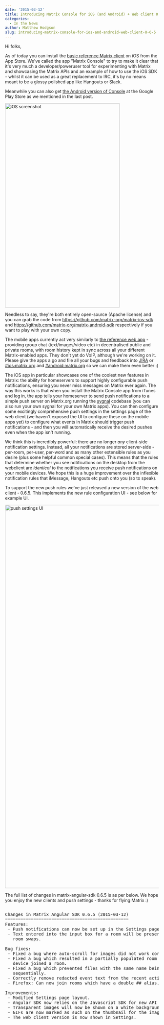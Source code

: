 ```yaml
---
date: '2015-03-12'
title: Introducing Matrix Console for iOS (and Android) + Web client 0.6.5
categories:
  - In the News
author: Matthew Hodgson
slug: introducing-matrix-console-for-ios-and-android-web-client-0-6-5
---
```


Hi folks,

As of today you can install the <a href="https://itunes.apple.com/gb/app/matrix-console/id970074271">basic reference Matrix client</a> on iOS from the App Store.  We've called the app "Matrix Console" to try to make it clear that it's very much a developer/poweruser tool for experimenting with Matrix and showcasing the Matrix APIs and an example of how to use the iOS SDK - whilst it can be used as a great replacement to IRC, it's by no means meant to be a glossy polished app like Hangouts or Slack.

Meanwhile you can also get <a href="https://play.google.com/store/apps/details?id=org.matrix.androidsdk.alpha">the Android version of Console</a> at the Google Play Store as we mentioned in the last post.

<p>
<a href="https://itunes.apple.com/gb/app/matrix-console/id970074271"><img src="http://matrix.org/img/screenie.jpg" width="375" height="667" alt="iOS screenshot" class="aligncenter" /></a>
</p>

Needless to say, they're both entirely open-source (Apache license) and you can grab the code from <a href="https://github.com/matrix-org/matrix-ios-sdk">https://github.com/matrix-org/matrix-ios-sdk</a> and <a href="https://github.com/matrix-org/matrix-android-sdk">https://github.com/matrix-org/matrix-android-sdk</a> respectively if you want to play with your own copy.

The mobile apps currently act very similarly to <a href="http://matrix.org/beta">the reference web app</a> - providing group chat (text/images/video etc) in decentralised public and private rooms, with room history kept in sync across all your different Matrix-enabled apps.  They don't yet do VoIP, although we're working on it.  Please give the apps a go and file all your bugs and feedback into <a href="http://matrix.org/jira">JIRA</a> or <a href="https://matrix.org/beta/#/room/#ios:matrix.org">#ios:matrix.org</a> and <a href="https://matrix.org/beta/#/room/#android:matrix.org">#android:matrix.org</a> so we can make them even better :)

The iOS app in particular showcases one of the coolest new features in Matrix: the ability for homeservers to support highly configurable push notifications, ensuring you never miss messages on Matrix ever again.  The way this works is that when you install the Matrix Console app from iTunes and log in, the app tells your homeserver to send push notifications to a simple push server on Matrix.org running the <a href="http://github.com/matrix-org/sygnal">sygnal</a> codebase (you can also run your own sygnal for your own Matrix apps).  You can then configure some excitingly comprehensive push settings in the settings page of the web client (we haven't exposed the UI to configure these on the mobile apps yet) to configure what events in Matrix should trigger push notifications - and then you will automatically receive the desired pushes even when the app isn't running.

We think this is incredibly powerful: there are no longer *any* client-side notification settings.  Instead, all your notifications are stored server-side - per-room, per-user, per-word and as many other extensible rules as you desire (plus some helpful common special cases).  This means that the rules that determine whether you see notifications on the desktop from the webclient are *identical* to the notifications you receive push notifications on your mobile devices.  We hope this is a huge improvement over the inflexible notification rules that iMessage, Hangouts etc push onto you (so to speak).

To support the new push rules we've just released a new version of the web client - 0.6.5.  This implements the new rule configuration UI - see below for example UI.

<img src="http://matrix.org/img/push-settings.jpg" width="988" height="1252" alt="push settings UI" class="aligncenter" />

The full list of changes in matrix-angular-sdk 0.6.5 is as per below.  We hope you enjoy the new clients and push settings - thanks for flying Matrix :)

<pre>

Changes in Matrix Angular SDK 0.6.5 (2015-03-12)
================================================
Features:
 - Push notifications can now be set up in the Settings page.
 - Text entered into the input box for a room will be preserved across
   room swaps.

Bug fixes:
 - Fixed a bug where auto-scroll for images did not work correctly.
 - Fixed a bug which resulted in a partially populated room when another
   device joined a room.
 - Fixed a bug which prevented files with the same name being uploaded
   sequentially.
 - Correctly remove redacted event text from the recent activity list.
 - Firefox: Can now join rooms which have a double ## alias.

Improvements:
 - Modified Settings page layout.
 - Angular SDK now relies on the Javascript SDK for new API features.
 - Transparent images will now be shown on a white background.
 - GIFs are now marked as such on the thumbnail for the image.
 - The web client version is now shown in Settings.
</pre>